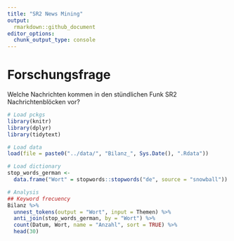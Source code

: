 ```yaml
---
title: "SR2 News Mining"
output:
  rmarkdown::github_document
editor_options: 
  chunk_output_type: console
---
```


<!-- analysis.md is generated from analysis.Rmd -->

# Forschungsfrage
Welche Nachrichten kommen in den stündlichen Funk SR2 Nachrichtenblöcken vor? 

```r
# Load pckgs
library(knitr)
library(dplyr)
library(tidytext)

# Load data
load(file = paste0("../data/", "Bilanz_", Sys.Date(), ".Rdata"))
```

```r
# Load dictionary
stop_words_german <-
  data.frame("Wort" = stopwords::stopwords("de", source = "snowball"))

# Analysis
## Keyword frecuency
Bilanz %>%
  unnest_tokens(output = "Wort", input = Themen) %>% 
  anti_join(stop_words_german, by = "Wort") %>% 
  count(Datum, Wort, name = "Anzahl", sort = TRUE) %>% 
  head(30)

```


